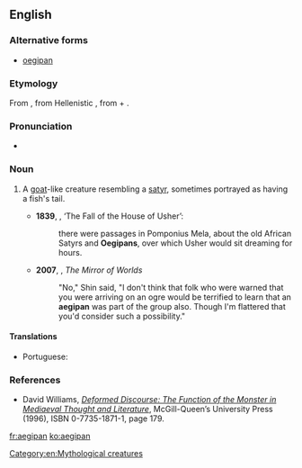 {{also|Aegipan}}
==English==
===Alternative forms===
*[[oegipan]]

===Etymology===
From {{etyl|la|en}} {{term|Aegipan|Aegipān|lang=la}}, from Hellenistic {{etyl|grc|en}} {{term|Αἰγίπαν|lang=grc}}, from {{term|αἴξ||goat|lang=grc}} + {{term|Πάν||Pan|lang=grc}}.

===Pronunciation===
*{{a|UK}} {{IPA|/ˈiːdʒɪpan/|lang=en}}

===Noun===
{{en-noun|aegipans|aegipanes}}

# {{context|Classical mythology|lang=en}} A [[goat]]-like creature resembling a [[satyr]], sometimes portrayed as having a fish's tail.
#*'''1839''', {{w|Edgar Allan Poe}}, ‘The Fall of the House of Usher’:
#*:there were passages in Pomponius Mela, about the old African Satyrs and '''Oegipans''', over which Usher would sit dreaming for hours.
#*'''2007''', {{w|David Drake}}, ''The Mirror of Worlds''
#*:"No," Shin said, "I don't think that folk who were warned that you were arriving on an ogre would be terrified to learn that an '''aegipan''' was part of the group also. Though I'm flattered that you'd consider such a possibility."

====Translations====
{{trans-top|goat-like creature resembling a satyr}}
* Portuguese: {{t|pt|egipã|m}}
{{trans-mid}}
{{trans-bottom}}

===References===
*David Williams, ''[http://books.google.com/books?id=Ohj0ouRqorgC Deformed Discourse: The Function of the Monster in Mediaeval Thought and Literature]'', McGill-Queen’s University Press (1996), ISBN 0-7735-1871-1, page 179.

[[Category:en:Mythological creatures]]

[[fr:aegipan]]
[[ko:aegipan]]